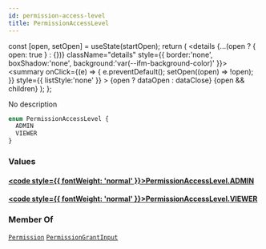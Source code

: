 ```yaml
---
id: permission-access-level
title: PermissionAccessLevel
---
```









  const [open, setOpen] = useState(startOpen);
  return (
    <details {...(open ? { open: true } : {})} className="details" style={{ border:'none', boxShadow:'none', background:'var(--ifm-background-color)' }}>
      <summary
        onClick={(e) => {
          e.preventDefault();
          setOpen((open) => !open);
        }}
        style={{ listStyle:'none' }}
      >
      {open ? dataOpen : dataClose}
      </summary>
      {open && children}
    </details>
  );
};








No description


```graphql
enum PermissionAccessLevel {
  ADMIN
  VIEWER
}
```




### Values

#### [<code style={{ fontWeight: 'normal' }}>PermissionAccessLevel.<b>ADMIN</b></code>](#)  



#### [<code style={{ fontWeight: 'normal' }}>PermissionAccessLevel.<b>VIEWER</b></code>](#)  







### Member Of

[`Permission`](/swapi/types/objects/permission.mdx)  <Badge class="badge badge--secondary badge--relation" text="object"/><Bullet />[`PermissionGrantInput`](/swapi/types/inputs/permission-grant-input.mdx)  <Badge class="badge badge--secondary badge--relation" text="input"/>